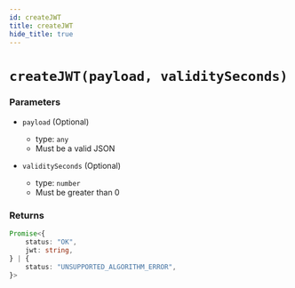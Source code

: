 ```yaml
---
id: createJWT
title: createJWT
hide_title: true
---
```


# `createJWT(payload, validitySeconds)`

### Parameters
- `payload` (Optional)
  - type: `any`
  - Must be a valid JSON

- `validitySeconds` (Optional)
  - type: `number`
  - Must be greater than 0

### Returns
```ts
Promise<{
    status: "OK",
    jwt: string,
} | {
    status: "UNSUPPORTED_ALGORITHM_ERROR",
}>
```